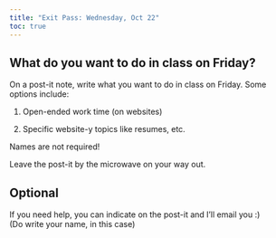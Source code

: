```yaml
---
title: "Exit Pass: Wednesday, Oct 22"
toc: true
---
```


## What do you want to do in class on Friday?

On a post-it note, write what you want to do in class on Friday. Some options include:

1.  Open-ended work time (on websites)

2.  Specific website-y topics like resumes, etc.

Names are not required!

Leave the post-it by the microwave on your way out.

## Optional

If you need help, you can indicate on the post-it and I'll email you :)\
(Do write your name, in this case)
